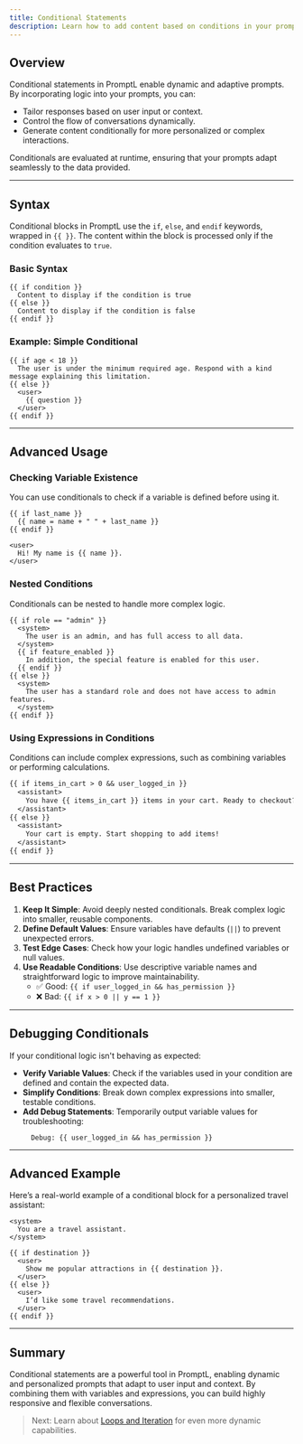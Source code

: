 ```yaml
---
title: Conditional Statements
description: Learn how to add content based on conditions in your prompts
---
```


## Overview

Conditional statements in PromptL enable dynamic and adaptive prompts. By incorporating logic into your prompts, you can:
- Tailor responses based on user input or context.
- Control the flow of conversations dynamically.
- Generate content conditionally for more personalized or complex interactions.

Conditionals are evaluated at runtime, ensuring that your prompts adapt seamlessly to the data provided.

---

## Syntax

Conditional blocks in PromptL use the `if`, `else`, and `endif` keywords, wrapped in `{{ }}`. The content within the block is processed only if the condition evaluates to `true`.

### Basic Syntax
```tsx
{{ if condition }}
  Content to display if the condition is true
{{ else }}
  Content to display if the condition is false
{{ endif }}
```

### Example: Simple Conditional
```tsx
{{ if age < 18 }}
  The user is under the minimum required age. Respond with a kind message explaining this limitation.
{{ else }}
  <user>
    {{ question }}
  </user>
{{ endif }}
```

---

## Advanced Usage

### Checking Variable Existence
You can use conditionals to check if a variable is defined before using it.

```plaintext
{{ if last_name }}
  {{ name = name + " " + last_name }}
{{ endif }}

<user>
  Hi! My name is {{ name }}.
</user>
```

### Nested Conditions
Conditionals can be nested to handle more complex logic.

```tsx
{{ if role == "admin" }}
  <system>
    The user is an admin, and has full access to all data.
  </system>
  {{ if feature_enabled }}
    In addition, the special feature is enabled for this user.
  {{ endif }}
{{ else }}
  <system>
    The user has a standard role and does not have access to admin features.
  </system>
{{ endif }}
```

### Using Expressions in Conditions
Conditions can include complex expressions, such as combining variables or performing calculations.

```tex
{{ if items_in_cart > 0 && user_logged_in }}
  <assistant>
    You have {{ items_in_cart }} items in your cart. Ready to checkout?
  </assistant>
{{ else }}
  <assistant>
    Your cart is empty. Start shopping to add items!
  </assistant>
{{ endif }}
```

---

## Best Practices

1. **Keep It Simple**: Avoid deeply nested conditionals. Break complex logic into smaller, reusable components.
2. **Define Default Values**: Ensure variables have defaults (`||`) to prevent unexpected errors.
3. **Test Edge Cases**: Check how your logic handles undefined variables or null values.
4. **Use Readable Conditions**: Use descriptive variable names and straightforward logic to improve maintainability.
   - ✅ Good: `{{ if user_logged_in && has_permission }}`
   - ❌ Bad: `{{ if x > 0 || y == 1 }}`

---

## Debugging Conditionals

If your conditional logic isn't behaving as expected:
- **Verify Variable Values**: Check if the variables used in your condition are defined and contain the expected data.
- **Simplify Conditions**: Break down complex expressions into smaller, testable conditions.
- **Add Debug Statements**: Temporarily output variable values for troubleshooting:
  ```tsx
    Debug: {{ user_logged_in && has_permission }}
  ```

---

## Advanced Example

Here’s a real-world example of a conditional block for a personalized travel assistant:

```tsx
<system>
  You are a travel assistant.
</system>

{{ if destination }}
  <user>
    Show me popular attractions in {{ destination }}.
  </user>
{{ else }}
  <user>
    I’d like some travel recommendations.
  </user>
{{ endif }}
```

---

## Summary

Conditional statements are a powerful tool in PromptL, enabling dynamic and personalized prompts that adapt to user input and context. By combining them with variables and expressions, you can build highly responsive and flexible conversations.

> Next: Learn about [Loops and Iteration](/promptl/syntax/loops) for even more dynamic capabilities.
